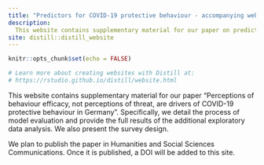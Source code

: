 ```yaml
---
title: "Predictors for COVID-19 protective behaviour - accompanying website"
description:
  This website contains supplementary material for our paper on predictors of COVID-19 protective behaviour in Germany.
site: distill::distill_website
---
```


```r
knitr::opts_chunk$set(echo = FALSE)

# Learn more about creating websites with Distill at:
# https://rstudio.github.io/distill/website.html

```

This website contains supplementary material for our paper "Perceptions of behaviour efficacy, not perceptions of threat, are drivers of COVID-19 protective behaviour in Germany". Specifically, we detail the process of model evaluation and provide the full results of the additional exploratory data analysis. We also present the survey design.

We plan to publish the paper in Humanities and Social Sciences Communications. Once it is published, a DOI will be added to this site.
